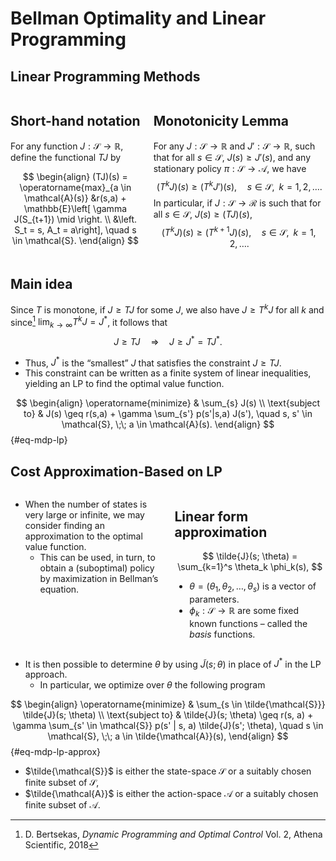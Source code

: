# Bellman Optimality and Linear Programming

## Linear Programming Methods {.smaller}

:::: {.columns}

::: {.column width="43%"}

::: {.callout-note icon=false}
## Short-hand notation
For any function $J: \mathcal{S} \rightarrow \mathbb{R}$, define the functional $TJ$ by

$$ 
\begin{align}
(TJ)(s) = \operatorname{max}_{a \in \mathcal{A}(s)} &r(s,a) + \mathbb{E}\left[ 
    \gamma J(S_{t+1}) \mid \right. \\
    &\left. S_t = s, A_t = a\right], \quad s \in \mathcal{S}.
\end{align}
$$

:::
:::


::: {.column width="57%"}
::: {.callout-tip icon=false}
## Monotonicity Lemma 
For any $J: \mathcal{S} \rightarrow \mathbb{R}$ and $J': \mathcal{S}
\rightarrow \mathbb{R}$, such that for all $s \in \mathcal{S}$, $J(s) \geq
J'(s)$, and any stationary policy $\pi: \mathcal{S} \rightarrow \mathcal{A}$, we
have
$$ (T^kJ)(s) \geq (T^kJ')(s), \quad s \in \mathcal{S}, \;\; k = 1, 2, \ldots . $$
In particular, if $J: \mathcal{S} \rightarrow \mathcal{R}$ is such that for all
$s \in \mathcal{S}$, $J(s) \geq (TJ)(s)$,
$$ (T^kJ)(s) \geq (T^{k+1}J)(s), \quad s \in \mathcal{S}, \;\; k = 1, 2, \ldots .$$
:::
:::

:::: 

::: {.callout-important icon=false}
## Main idea
Since $T$ is monotone, if $J \geq TJ$ for some $J$, we also have $J \geq T^kJ$
for all $k$ and since^[D. Bertsekas, _Dynamic Programming and Optimal Control_
Vol. 2, Athena Scientific, 2018] $\lim_{k\rightarrow \infty} T^kJ = J^\ast$, it
follows that
$$ J \geq TJ \quad \Rightarrow \quad J \geq J^\ast = TJ^\ast. $$

* Thus, $J^\ast$ is the "smallest" $J$ that satisfies the constraint $J \geq
TJ$.
* This constraint can be written as a finite system of linear inequalities,
  yielding an LP to find the optimal value function. 
:::
$$
\begin{align}
\operatorname{minimize} & \sum_{s} J(s) \\
\text{subject to} & J(s) \geq r(s,a) + \gamma \sum_{s'} p(s'|s,a) J(s'), \quad
s, s' \in \mathcal{S}, \;\; a \in \mathcal{A}(s).
\end{align}
$$ {#eq-mdp-lp}



## Cost Approximation-Based on LP {.smaller}

:::: {.columns}

::: {.column width="50%"}
* When the number of states is very large or infinite, we may consider finding
an approximation to the optimal value function.
  - This can be used, in turn, to obtain a (suboptimal) policy by maximization
  in Bellman's equation.
:::
::: {.column width="50%"}

::: {.callout-important icon=false}
## Linear form approximation
$$ \tilde{J}(s; \theta) = \sum_{k=1}^s \theta_k \phi_k(s), $$

* $\theta = (\theta_1, \theta_2, \ldots, \theta_s)$ is a vector of parameters.
* $\phi_k: \mathcal{S} \rightarrow \mathbb{R}$ are some fixed known functions
&ndash; called the _basis_ functions.
:::

:::

::::

* It is then possible to determine $\theta$ by using $\tilde{J}(s; \theta)$ in
place of $J^\ast$ in the LP approach.
  - In particular, we optimize over $\theta$ the following program

$$
\begin{align}
\operatorname{minimize} & \sum_{s \in \tilde{\mathcal{S}}} \tilde{J}(s; \theta) \\
\text{subject to} & \tilde{J}(s; \theta) \geq r(s, a) + \gamma \sum_{s' \in
\mathcal{S}} p(s' | s, a) \tilde{J}(s'; \theta), \quad s \in \mathcal{S}, \;\; a
\in \tilde{\mathcal{A}}(s),
\end{align}
$$ {#eq-mdp-lp-approx}

* $\tilde{\mathcal{S}}$ is either the state-space $\mathcal{S}$ or a suitably chosen finite subset of $\mathcal{S}$,
* $\tilde{\mathcal{A}}$ is either the action-space $\mathcal{A}$ or a suitably chosen finite subset of $\mathcal{A}$.
